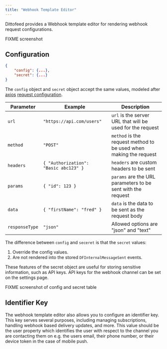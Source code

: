 ```yaml
---
title: "Webhook Template Editor"
---
```


Dittofeed provides a Webhook template editor for rendering webhook request configurations.

FIXME screenshot

## Configuration

```json
{
    "config": {...},
    "secret": {...}
}
```

The `config` object and `secret` object accept the same values, modeled after [axios](https://www.npmjs.com/package/axios) [request configuration](https://axios-http.com/docs/req_config).

| Parameter      | Example                                 | Description                                           |
|----------------|-----------------------------------------|-------------------------------------------------------|
| `url`          | `"https://api.com/users"`               | `url` is the server URL that will be used for the request |
| `method`       | `"POST"`                                | `method` is the request method to be used when making the request |
| `headers`      | `{ "Authorization": "Basic abc123" }`   | `headers` are custom headers to be sent              |
| `params`       | `{ "id": 123 }`                         | `params` are the URL parameters to be sent with the request |
| `data`         | `{ "firstName": "fred" }`               | `data` is the data to be sent as the request body    |
| `responseType` | `"json"`                                | Allowed options are "json" and "text"                |


The difference between `config` and `seceret` is that the `secret` values:

1. Override the config values.
2. Are not rendered into the stored `DFInternalMessageSent` events.

These features of the secret object are useful for storing sensitive information, such as API keys. API keys for the webhook channel can be set on the settings page.

FIXME screenshot of config and secret table

## Identifier Key

The webhook template editor also allows you to configure an identifier key. This key serves several purposes, including managing subscriptions, handling webhook based delivery updates, and more. This value should be the user property which identifies the user with respect to the channel you are contacting them on e.g. the users email, their phone number, or their device token in the case of mobile push.
